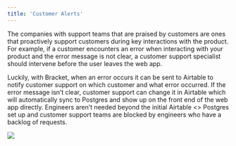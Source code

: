 ```yaml
---
title: 'Customer Alerts'
---
```


The companies with support teams that are praised by customers are ones that proactively support customers during key interactions with the product. For example, if a customer encounters an error when interacting with your product and the error message is not clear, a customer support specialist should intervene before the user leaves the web app.

Luckily, with Bracket, when an error occurs it can be sent to Airtable to notify customer support on which customer and what error occurred. If the error message isn’t clear, customer support can change it in Airtable which will automatically sync to Postgres and show up on the front end of the web app directly. Engineers aren’t needed beyond the initial Airtable <> Postgres set up and customer support teams are blocked by engineers who have a backlog of requests.

<Example>
  <img class="rounded-md w-full" src="/img/usecase-cust_alert.png" />
</Example>